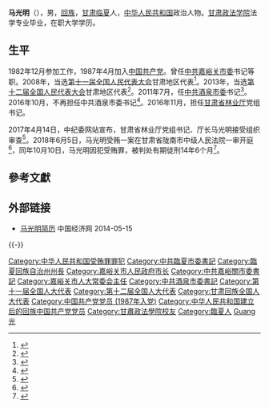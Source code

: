 {{Otheruses|other=名为马光明的其他人物|马光明}}

'''马光明'''（{{bd|1960年|4月||}}），男，[[回族|回族]]，[[甘肃|甘肃]][[临夏|临夏]]人，[[中华人民共和国|中华人民共和国]]政治人物。[[甘肃政法学院|甘肃政法学院]]法学专业毕业，在职大学学历。

== 生平 ==
1982年12月参加工作，1987年4月加入[[中国共产党|中国共产党]]。曾任[[中共嘉峪关市委|中共嘉峪关市委]]书记等职。2008年，当选[[第十一届全国人民代表大会|第十一届全国人民代表大会]]甘肃地区代表<ref>{{cite news|title=全国人大代表信息-马光明|url= http://210.82.31.1:8084/delegate/viewDelegate.action?dbid=112513|accessdate=2013-04-05|newspaper=全国人大网|archive-url=https://web.archive.org/web/20140527213310/http://www.npc.gov.cn/delegate/viewDelegate.action?dbid=112513|archive-date=2014-05-27|dead-url=yes}}</ref>。2013年，当选[[第十二届全国人民代表大会|第十二届全国人民代表大会]]甘肃地区代表<ref>{{cite news|title=全国人大代表信息-马光明|url= http://210.82.31.1:8084/delegate/viewDelegate.action?dbid=122504|accessdate=2013-04-05|newspaper=全国人大网|deadurl=yes|archiveurl=https://web.archive.org/web/20140528005754/http://www.npc.gov.cn/delegate/viewDelegate.action?dbid=122504|archivedate=2014-05-28}}</ref>。2011年7月，任[[中共酒泉市委|中共酒泉市委]]书记<ref>{{cite web|accessdate=2014-06-28|url=http://www.ce.cn/xwzx/gnsz/gdxw/201108/02/t20110802_22581261.shtml|title=马光明任酒泉市委书记|publisher=中国经济网|archive-url=https://web.archive.org/web/20140814065450/http://www.ce.cn/xwzx/gnsz/gdxw/201108/02/t20110802_22581261.shtml|archive-date=2014-08-14|dead-url=yes}}</ref>。2016年10月，不再担任中共酒泉市委书记<ref>{{cite news|title=康军任甘肃酒泉市委书记，马光明不再担任|url=http://www.thepaper.cn/newsDetail_forward_1546126|accessdate=2016-10-19|newspaper=澎湃新闻|archive-date=2016-10-19|archive-url=https://web.archive.org/web/20161019225630/http://www.thepaper.cn/newsDetail_forward_1546126|dead-url=no}}</ref>。2016年11月，担任[[甘肃省林业厅|甘肃省林业厅]]党组书记。

2017年4月14日，中纪委网站宣布，甘肃省林业厅党组书记、厅长马光明接受组织审查<ref>{{cite web|url=http://www.ccdi.gov.cn/jlsc/sggb/jlsc_sggb/201704/t20170414_97316.html|title=甘肃省林业厅党组书记、厅长马光明接受组织审查|accessdate=2017-04-14|publisher=中央纪委监察部网站|archive-date=2017-04-24|archive-url=https://web.archive.org/web/20170424223145/http://www.ccdi.gov.cn/jlsc/sggb/jlsc_sggb/201704/t20170414_97316.html|dead-url=no}}</ref>。2018年6月5日，马光明受贿一案在甘肃省陇南市中级人民法院一审开庭<ref>{{cite news|url=http://www.gsjw.gov.cn/contents/23861.html|title=受贿超2700万 甘肃省林业厅原厅长马光明受贿案一审开庭|publisher=甘肃纪检监察网|date=2018-06-05|accessdate=2020-01-25|archive-date=2020-01-25|archive-url=https://web.archive.org/web/20200125111256/http://www.gsjw.gov.cn/contents/23861.html|dead-url=no}}</ref>，同年10月10日，马光明因犯受贿罪，被判处有期徒刑14年6个月<ref>{{cite news|url=http://www.gsjw.gov.cn/content/2018-10/25575.html|title=甘肃省林业厅原厅长马光明受贿案一审获刑十四年六个月|publisher=甘肃纪检监察网|date=2018-10-11|accessdate=2020-01-25|archive-date=2020-01-25|archive-url=https://web.archive.org/web/20200125111258/http://www.gsjw.gov.cn/content/2018-10/25575.html|dead-url=no}}</ref>。

== 參考文獻 ==
{{reflist}}

== 外部链接 ==
* [http://district.ce.cn/zt/rwk/sf/gs/rs/201206/01/t20120601_23372576.shtml 马光明简历] {{Wayback|url=http://district.ce.cn/zt/rwk/sf/gs/rs/201206/01/t20120601_23372576.shtml |date=20140517164542 }} 中国经济网 2014-05-15

{{-}}
{{start box}}
{{s-gov|prc}}
{{s-before|[[石卫东|石卫东]]}}
{{s-title|[[甘肃省林业厅|甘肃省林业厅]]厅长|2016年11月-2017年4月}}
{{s-after|[[宋尚有|宋尚有]]}}
{{s-before|[[吴宝真|吴宝真]]}}
{{s-title|[[嘉峪关市人民政府|嘉峪关市人民政府]]市长|2002年6月—2008年2月}}
{{s-after|[[郑亚军|郑亚军]]}}
{{s-before|[[敏政|敏政]]}}
{{s-title|[[临夏回族自治州人民政府|临夏回族自治州人民政府]]州长|1995年6月—1997年9月}}
{{s-after|[[马得成|马得成]]}}
{{s-ppo|cpc}}
{{s-before|[[李建华_(甘肃)|李建华]]}}
{{s-title|[[中国共产党酒泉市委员会|中国共产党酒泉市委员会]]书记|2011年7月—2016年9月}}
{{s-after|[[康军|康军]]}}
{{s-before|[[张开勋|张开勋]]}}
{{s-title|[[中国共产党嘉峪关市委员会|中国共产党嘉峪关市委员会]]书记|2008年2月—2011年7月}}
{{s-after|[[郑亚军|郑亚军]]}}
{{end box}}

{{中共十八大到十九大期间的反腐败工作}}

{{Authority control}}
{{DEFAULTSORT:Ma馬}}
[[Category:中华人民共和国受贿罪罪犯|Category:中华人民共和国受贿罪罪犯]]
[[Category:中共臨夏市委書記|Category:中共臨夏市委書記]]
[[Category:臨夏回族自治州州長|Category:臨夏回族自治州州長]]
[[Category:嘉峪关市人民政府市长|Category:嘉峪关市人民政府市长]]
[[Category:中共嘉峪關市委書記|Category:中共嘉峪關市委書記]]
[[Category:嘉峪关市人大常委会主任|Category:嘉峪关市人大常委会主任]]
[[Category:中共酒泉市委書記|Category:中共酒泉市委書記]]
[[Category:第十一届全国人大代表|Category:第十一届全国人大代表]]
[[Category:第十二届全国人大代表|Category:第十二届全国人大代表]]
[[Category:甘肃回族全国人大代表|Category:甘肃回族全国人大代表]]
[[Category:中国共产党党员_(1987年入党)|Category:中国共产党党员 (1987年入党)]]
[[Category:中华人民共和国建立后的回族中国共产党党员|Category:中华人民共和国建立后的回族中国共产党党员]]
[[Category:甘肅政法學院校友|Category:甘肅政法學院校友]]
[[Category:臨夏人|Category:臨夏人]]
[[Category:马姓|Guang光]]